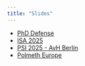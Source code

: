 ```yaml
---
title: "Slides"
---
```


- [PhD Defense](files/defense-tmp.html)
- [ISA 2025](files/isa2025.html)
- [PSI 2025 - AvH Berlin](files/psi2025.html)
- [Polmeth Europe](files/polmeth_europe.html)
